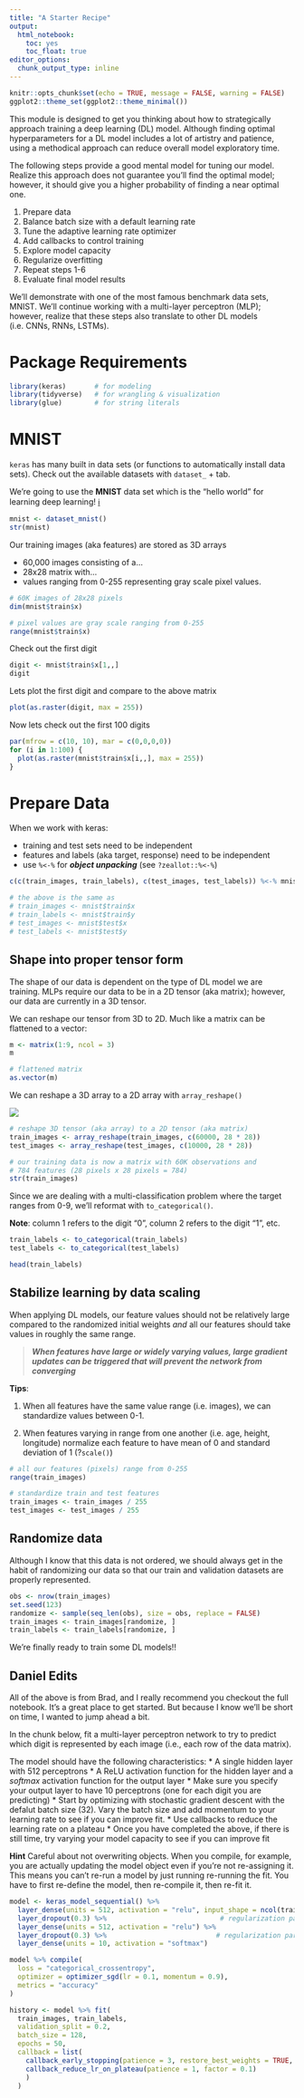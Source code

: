 ```yaml
---
title: "A Starter Recipe"
output:
  html_notebook:
    toc: yes
    toc_float: true
editor_options: 
  chunk_output_type: inline
---
```


```r
knitr::opts_chunk$set(echo = TRUE, message = FALSE, warning = FALSE)
ggplot2::theme_set(ggplot2::theme_minimal())
```

This module is designed to get you thinking about how to strategically approach
training a deep learning (DL) model. Although finding optimal hyperparameters
for a DL model includes a lot of artistry and patience, using a methodical
approach can reduce overall model exploratory time. 

The following steps provide a good mental model for tuning our model. Realize
this approach does not guarantee you'll find the optimal model; however, it
should give you a higher probability of finding a near optimal one.

1. Prepare data
2. Balance batch size with a default learning rate
3. Tune the adaptive learning rate optimizer
4. Add callbacks to control training
5. Explore model capacity
6. Regularize overfitting
7. Repeat steps 1-6
8. Evaluate final model results

We'll demonstrate with one of the most famous benchmark data sets, MNIST. We'll
continue working with a multi-layer perceptron (MLP); however, realize that
these steps also translate to other DL models (i.e. CNNs, RNNs, LSTMs).

# Package Requirements

```r
library(keras)       # for modeling
library(tidyverse)   # for wrangling & visualization
library(glue)        # for string literals
```

# MNIST

`keras` has many built in data sets (or functions to automatically install data
sets). Check out the available datasets with `dataset_` + tab.

We're going to use the __MNIST__ data set which is the "hello world" for 
learning deep learning! [ℹ️](http://yann.lecun.com/exdb/mnist/)

```r
mnist <- dataset_mnist()
str(mnist)
```

Our training images (aka features) are stored as 3D arrays

* 60,000 images consisting of a...
* 28x28 matrix with...
* values ranging from 0-255 representing gray scale pixel values.

```r
# 60K images of 28x28 pixels
dim(mnist$train$x)

# pixel values are gray scale ranging from 0-255
range(mnist$train$x)
```

Check out the first digit

```r
digit <- mnist$train$x[1,,]
digit
```

Lets plot the first digit and compare to the above matrix

```r
plot(as.raster(digit, max = 255))
```

Now lets check out the first 100 digits

```r
par(mfrow = c(10, 10), mar = c(0,0,0,0))
for (i in 1:100) {
  plot(as.raster(mnist$train$x[i,,], max = 255))
}
```

# Prepare Data

When we work with keras:

* training and test sets need to be independent
* features and labels (aka target, response) need to be independent
* use `%<-%` for ___object unpacking___ (see `?zeallot::%<-%`)

```r
c(c(train_images, train_labels), c(test_images, test_labels)) %<-% mnist

# the above is the same as
# train_images <- mnist$train$x
# train_labels <- mnist$train$y
# test_images <- mnist$test$x
# test_labels <- mnist$test$y
```

## Shape into proper tensor form

The shape of our data is dependent on the type of DL model we are training. MLPs
require our data to be in a 2D tensor (aka matrix); however, our data are
currently in a 3D tensor.

We can reshape our tensor from 3D to 2D. Much like a matrix can be flattened to
a vector:

```r
m <- matrix(1:9, ncol = 3)
m

# flattened matrix
as.vector(m)
```

We can reshape a 3D array to a 2D array with `array_reshape()`

![](images/reshape.png)

```r
# reshape 3D tensor (aka array) to a 2D tensor (aka matrix)
train_images <- array_reshape(train_images, c(60000, 28 * 28))
test_images <- array_reshape(test_images, c(10000, 28 * 28))

# our training data is now a matrix with 60K observations and
# 784 features (28 pixels x 28 pixels = 784)
str(train_images)
```

Since we are dealing with a multi-classification problem where the target ranges
from 0-9, we'll reformat with `to_categorical()`. 

__Note__: column 1 refers to the digit "0", column 2 refers to the digit "1", etc.

```r
train_labels <- to_categorical(train_labels)
test_labels <- to_categorical(test_labels)

head(train_labels)
```

## Stabilize learning by data scaling

When applying DL models, our feature values should not be relatively large
compared to the randomized initial weights _and_ all our features should take
values in roughly the same range. 

> ___When features have large or widely varying values, large gradient updates can
be triggered that will prevent the network from converging___

__Tips__:

1. When all features have the same value range (i.e. images), we can standardize
   values between 0-1.

2. When features varying in range from one another (i.e. age, height, longitude)
   normalize each feature to have mean of 0 and standard deviation of 1 (?`scale()`)

```r
# all our features (pixels) range from 0-255
range(train_images)
```

```r
# standardize train and test features
train_images <- train_images / 255
test_images <- test_images / 255
```

## Randomize data

Although I know that this data is not ordered, we should always get in the habit
of randomizing our data so that our train and validation datasets are properly
represented.

```r
obs <- nrow(train_images)
set.seed(123)
randomize <- sample(seq_len(obs), size = obs, replace = FALSE)
train_images <- train_images[randomize, ]
train_labels <- train_labels[randomize, ]
```

We're finally ready to train some DL models!!

## Daniel Edits
All of the above is from Brad, and I really recommend you checkout the full
notebook. It's a great place to get started. But because I know we'll be short
on time, I wanted to jump ahead a bit. 

In the chunk below, fit a multi-layer perceptron network to try to predict
which digit is represented by each image (i.e., each row of the data matrix).

The model should have the following characteristics:
* A single hidden layer with 512 perceptrons
* A ReLU activation function for the hidden layer and a *softmax* activation 
  function for the output layer
* Make sure you specify your output layer to have 10 perceptrons (one for each
  digit you are predicting)
* Start by optimizing with stochastic gradient descent with the defalut batch 
  size (32). Vary the batch size and add momentum to your learning rate to see
  if you can improve fit.
* Use callbacks to reduce the learning rate on a plateau
* Once you have completed the above, if there is still time, try varying your
  model capacity to see if you can improve fit

**Hint** Careful about not overwriting objects. When you compile, for example,
you are actually updating the model object even if you're not re-assigning it.
This means you can't re-run a model by just running re-running the fit. You 
have to first re-define the model, then re-compile it, then re-fit it.

```r
model <- keras_model_sequential() %>%
  layer_dense(units = 512, activation = "relu", input_shape = ncol(train_images)) %>%
  layer_dropout(0.3) %>%                            # regularization parameter
  layer_dense(units = 512, activation = "relu") %>%
  layer_dropout(0.3) %>%                           # regularization parameter
  layer_dense(units = 10, activation = "softmax")

model %>% compile(
  loss = "categorical_crossentropy",
  optimizer = optimizer_sgd(lr = 0.1, momentum = 0.9),
  metrics = "accuracy"
)

history <- model %>% fit(
  train_images, train_labels,
  validation_split = 0.2,
  batch_size = 128,
  epochs = 50,
  callback = list(
    callback_early_stopping(patience = 3, restore_best_weights = TRUE, min_delta = 0.0001),
    callback_reduce_lr_on_plateau(patience = 1, factor = 0.1)
    )
  )
```
